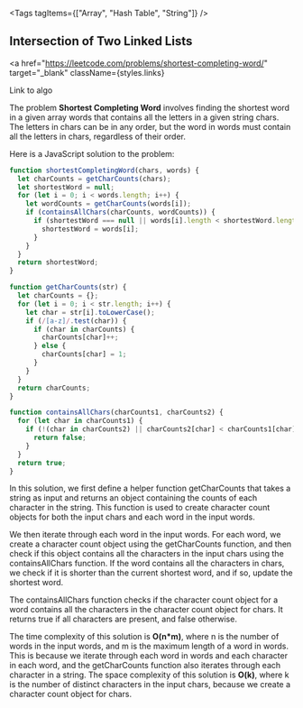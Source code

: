 
<Tags tagItems={["Array", "Hash Table", "String"]} />
## Intersection of Two Linked Lists

<a
  href="https://leetcode.com/problems/shortest-completing-word/"
  target="_blank"
  className={styles.links}
>
  Link to algo
</a>

The problem **Shortest Completing Word** involves finding the shortest word in a given array words that contains all the letters in a given string chars. The letters in chars can be in any order, but the word in words must contain all the letters in chars, regardless of their order.

Here is a JavaScript solution to the problem:

```js
function shortestCompletingWord(chars, words) {
  let charCounts = getCharCounts(chars);
  let shortestWord = null;
  for (let i = 0; i < words.length; i++) {
    let wordCounts = getCharCounts(words[i]);
    if (containsAllChars(charCounts, wordCounts)) {
      if (shortestWord === null || words[i].length < shortestWord.length) {
        shortestWord = words[i];
      }
    }
  }
  return shortestWord;
}

function getCharCounts(str) {
  let charCounts = {};
  for (let i = 0; i < str.length; i++) {
    let char = str[i].toLowerCase();
    if (/[a-z]/.test(char)) {
      if (char in charCounts) {
        charCounts[char]++;
      } else {
        charCounts[char] = 1;
      }
    }
  }
  return charCounts;
}

function containsAllChars(charCounts1, charCounts2) {
  for (let char in charCounts1) {
    if (!(char in charCounts2) || charCounts2[char] < charCounts1[char]) {
      return false;
    }
  }
  return true;
}
```

In this solution, we first define a helper function getCharCounts that takes a string as input and returns an object containing the counts of each character in the string. This function is used to create character count objects for both the input chars and each word in the input words.

We then iterate through each word in the input words. For each word, we create a character count object using the getCharCounts function, and then check if this object contains all the characters in the input chars using the containsAllChars function. If the word contains all the characters in chars, we check if it is shorter than the current shortest word, and if so, update the shortest word.

The containsAllChars function checks if the character count object for a word contains all the characters in the character count object for chars. It returns true if all characters are present, and false otherwise.

The time complexity of this solution is **O(n\*m)**, where n is the number of words in the input words, and m is the maximum length of a word in words. This is because we iterate through each word in words and each character in each word, and the getCharCounts function also iterates through each character in a string. The space complexity of this solution is **O(k)**, where k is the number of distinct characters in the input chars, because we create a character count object for chars.
